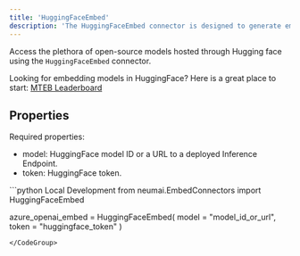 ```yaml
---
title: 'HuggingFaceEmbed'
description: 'The HuggingFaceEmbed connector is designed to generate embeddings for text data using Hugging Face hosted emedding models.'
---
```


Access the plethora of open-source models hosted through Hugging face using the `HuggingFaceEmbed` connector. 

<Note>Looking for embedding models in HuggingFace? Here is a great place to start: [MTEB Leaderboard](https://huggingface.co/spaces/mteb/leaderboard)</Note>

## Properties

Required properties:
- model: HuggingFace model ID or a URL to a deployed Inference Endpoint.
- token: HuggingFace token.

<CodeGroup>
```python Local Development
from neumai.EmbedConnectors import HuggingFaceEmbed

azure_openai_embed = HuggingFaceEmbed(
    model = "model_id_or_url",
    token = "huggingface_token"
)

```
</CodeGroup>